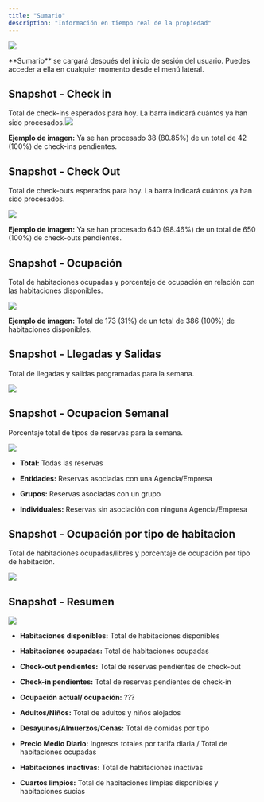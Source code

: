 ```yaml
---
title: "Sumario"
description: "Información en tiempo real de la propiedad"
---
```


![](/images/cloudpms/snapshot/es/snapshot.png)

<Tip>
  **Sumario** se cargará después del inicio de sesión del usuario. Puedes acceder a ella en cualquier momento desde el menú lateral.
</Tip>

## Snapshot - Check in

Total de check-ins esperados para hoy. La barra indicará cuántos ya han sido procesados.![](/images/cloudpms/snapshot/check_in.png)

**Ejemplo de imagen:** Ya se han procesado 38 (80.85%) de un total de 42 (100%) de check-ins pendientes.

## Snapshot - Check Out

Total de check-outs esperados para hoy. La barra indicará cuántos ya han sido procesados.

![](/images/cloudpms/snapshot/check_out.png)

**Ejemplo de imagen:** Ya se han procesado 640 (98.46%) de un total de 650 (100%) de check-outs pendientes.

## Snapshot - Ocupación

Total de habitaciones ocupadas y porcentaje de ocupación en relación con las habitaciones disponibles.

![](/images/cloudpms/snapshot/es/occupancy.png)

**Ejemplo de imagen:** Total de 173 (31%) de un total de 386 (100%) de habitaciones disponibles.

## Snapshot - Llegadas y Salidas

Total de llegadas y salidas programadas para la semana.

![](/images/cloudpms/snapshot/es/arrivals_departures.png)

## Snapshot - Ocupacion Semanal

Porcentaje total de tipos de reservas para la semana.

![](/images/cloudpms/snapshot/es/occupancy_weekly.png)

* **Total:** Todas las reservas

* **Entidades:** Reservas asociadas con una Agencia/Empresa

* **Grupos:** Reservas asociadas con un grupo

* **Individuales:** Reservas sin asociación con ninguna Agencia/Empresa

## Snapshot - Ocupación por tipo de habitacion

Total de habitaciones ocupadas/libres y porcentaje de ocupación por tipo de habitación.

![](/images/cloudpms/snapshot/es/occupancy_roomtype.png)

## Snapshot - Resumen

![](/images/cloudpms/snapshot/es/resume.png)

* **Habitaciones disponibles:** Total de habitaciones disponibles

* **Habitaciones ocupadas:** Total de habitaciones ocupadas

* **Check-out pendientes:** Total de reservas pendientes de check-out

* **Check-in pendientes:** Total de reservas pendientes de check-in

* **Ocupación actual/ ocupación:** ???

* **Adultos/Niños:** Total de adultos y niños alojados

* **Desayunos/Almuerzos/Cenas:** Total de comidas por tipo

* **Precio Medio Diario:** Ingresos totales por tarifa diaria / Total de habitaciones ocupadas

* **Habitaciones inactivas:** Total de habitaciones inactivas

* **Cuartos limpios:** Total de habitaciones limpias disponibles y habitaciones sucias